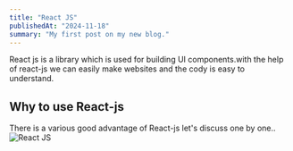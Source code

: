 ---
title: "React JS"
publishedAt: "2024-11-18"
summary: "My first post on my new blog."
---

React js is a library which is used for building UI components.with the help of react-js we can easily make websites and the cody is easy to understand.

## Why to use React-js

There is a various good advantage of React-js let's discuss one by one..
![React JS](/blog/react-js/Screenshot01.png "React JS")
